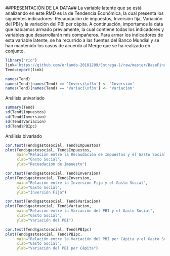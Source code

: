 ##PRESENTACIÓN DE LA DATA##
La variable latente que se está analizando en este RMD es la de Tendencia Económica, la cual presenta los siguientes indicadores: Recaudación de impuestos, Inversión fija, Variación del PBI y la variación del PBI per cápita. A continuación, importamos la data que habíamos armado previamente, la cual contiene todas los indicadores y variables que desarrollarán mis compañeros. Para armar los indicadores de esta variable latente, se ha recurrido a las fuentes del Banco Mundial y se han mantenido los casos de acuerdo al Merge que se ha realizado en conjunto.


```{r}
library("rio")
link='https://github.com/orlando-20181209/Entrega-1/raw/master/BaseFinalmerge.csv'
Tend=import(link)
```

```{r}
names(Tend)
names(Tend)[names(Tend) == 'Inversi\xf3n'] <- 'Inversion'
names(Tend)[names(Tend) == 'Variaci\xf3n'] <- 'Variacion'
```

Análisis univariado
```{r}
summary(Tend)
sd(Tend$Impuestos)
sd(Tend$Inversion)
sd(Tend$Variacion)
sd(Tend$PBIpc)
```

Análisis bivariado
```{r}
cor.test(Tend$gastosocial, Tend$Impuestos)
plot(Tend$gastosocial, Tend$Impuestos,
     main="Relación entre la Recaudación de Impuestos y el Gasto Social", 
     xlab="Gasto Social", 
     ylab="Recuadación de Impuesto")
```

```{r}
cor.test(Tend$gastosocial, Tend$Inversion)
plot(Tend$gastosocial, Tend$Inversion,
     main="Relación entre la Inversión Fija y el Gasto Social", 
     xlab="Gasto Social", 
     ylab="Inversión Fija")
```

```{r}
cor.test(Tend$gastosocial, Tend$Variacion)
plot(Tend$gastosocial, Tend$Variacion,
     main="Relación entre la Variación del PBI y el Gasto Social", 
     xlab="Gasto Social", 
     ylab="Variación del PBI")
```

```{r}
cor.test(Tend$gastosocial, Tend$PBIpc)
plot(Tend$gastosocial, Tend$PBIpc,
     main="Relación entre la Variación del PBI per Cápita y el Gasto Social", 
     xlab="Gasto Social", 
     ylab="Variación del PBI per Cápita")
```

